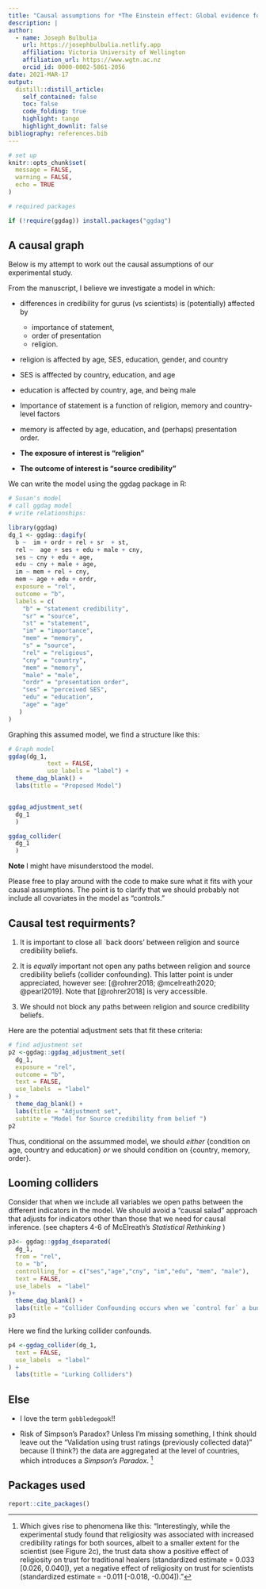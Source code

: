 ```yaml
---
title: "Causal assumptions for *The Einstein effect: Global evidence for scientific source credibility effects and the influence of religiosity.*"
description: |
author:
  - name: Joseph Bulbulia
    url: https://josephbulbulia.netlify.app
    affiliation: Victoria University of Wellington
    affiliation_url: https://www.wgtn.ac.nz
    orcid_id: 0000-0002-5861-2056
date: 2021-MAR-17
output:
  distill::distill_article:
    self_contained: false
    toc: false
    code_folding: true
    highlight: tango
    highlight_downlit: false
bibliography: references.bib
---
```


```r
# set up
knitr::opts_chunk$set(
  message = FALSE,
  warning = FALSE,
  echo = TRUE
)
```

```r
# required packages

if (!require(ggdag)) install.packages("ggdag")

```

## A causal graph

Below is my attempt to work out the causal assumptions of our experimental study.

From the manuscript, I believe we investigate a model in which:

-   differences in credibility for gurus (vs scientists) is (potentially) affected by

    -   importance of statement,
    -   order of presentation
    -   religion.

-   religion is affected by age, SES, education, gender, and country

-   SES is afffected by country, education, and age

-   education is affected by country, age, and being male

-   Importance of statement is a function of religion, memory and country-level factors

-   memory is affected by age, education, and (perhaps) presentation order.

-   **The exposure of interest is "religion"**

-   **The outcome of interest is "source credibility"**

We can write the model using the ggdag package in R:

```r
# Susan's model
# call ggdag model
# write relationships:

library(ggdag)
dg_1 <- ggdag::dagify(
  b ~  im + ordr + rel + sr  + st,
  rel ~  age + ses + edu + male + cny,
  ses ~ cny + edu + age,
  edu ~ cny + male + age,
  im ~ mem + rel + cny,
  mem ~ age + edu + ordr,
  exposure = "rel",
  outcome = "b",
  labels = c(
    "b" = "statement credibility",
    "sr" = "source",
    "st" = "statement",
    "im" = "importance",
    "mem" = "memory",
    "s" = "source",
    "rel" = "religious",
    "cny" = "country",
    "mem" = "memory",
    "male" = "male",
    "ordr" = "presentation order",
    "ses" = "perceived SES",
    "edu" = "education",
    "age" = "age"
   )
)
```

Graphing this assumed model, we find a structure like this:

```r
# Graph model
ggdag(dg_1, 
           text = FALSE, 
           use_labels = "label") + 
  theme_dag_blank() + 
  labs(title = "Proposed Model")


ggdag_adjustment_set(
  dg_1
  )

ggdag_collider(
  dg_1
  )

```

**Note** I might have misunderstood the model.

Please free to play around with the code to make sure what it fits with your causal assumptions. The point is to clarify that we should probably not include all covariates in the model as "controls."

## Causal test requirments?

1.  It is important to close all \`back doors' between religion and source credibility beliefs.

2.  It is *equally* important not open any paths between religion and source credibility beliefs (collider confounding). This latter point is under appreciated, however see: [@rohrer2018; @mcelreath2020; @pearl2019]. Note that [@rohrer2018] is very accessible.

3.  We should not block any paths between religion and source credibility beliefs.

Here are the potential adjustment sets that fit these criteria:

```r
# find adjustment set
p2 <-ggdag::ggdag_adjustment_set(
  dg_1,
  exposure = "rel",
  outcome = "b",
  text = FALSE,
  use_labels  = "label"
) +
  theme_dag_blank() +
  labs(title = "Adjustment set",
  subtite = "Model for Source credibility from belief ")
p2
```

Thus, conditional on the assummed model, we should *either* {condition on age, country and education} *or* we should condition on {country, memory, order}.

## Looming colliders

Consider that when we include all variables we open paths between the different indicators in the model. We should avoid a "causal salad" approach that adjusts for indicators other than those that we need for causal inference. (see chapters 4-6 of McElreath's *Statistical Rethinking* )

```r
p3<- ggdag::ggdag_dseparated(
  dg_1,
  from = "rel",
  to = "b",
  controlling_for = c("ses","age","cny", "im","edu", "mem", "male"),
  text = FALSE,
  use_labels  = "label"
)+
  theme_dag_blank() +
  labs(title = "Collider Confounding occurs when we `control for` a bunch of variables")
p3
```

Here we find the lurking collider confounds.

```r
p4 <-ggdag_collider(dg_1,
  text = FALSE,
  use_labels  = "label"
) +
  labs(title = "Lurking Colliders")
```

## Else

-   I love the term `gobbledegook`!!

-   Risk of Simpson's Paradox? Unless I'm missing something, I think should leave out the "Validation using trust ratings (previously collected data)" because (I think?) the data are aggregated at the level of countries, which introduces a *Simpson's Paradox*. [^1]

[^1]: Which gives rise to phenomena like this: "Interestingly, while the experimental study found that religiosity was associated with increased credibility ratings for both sources, albeit to a smaller extent for the scientist (see Figure 2c), the trust data show a positive effect of religiosity on trust for traditional healers (standardized estimate = 0.033 [0.026, 0.040]), yet a negative effect of religiosity on trust for scientists (standardized estimate = -0.011 [-0.018, -0.004])."

## Packages used

```r
report::cite_packages()
```

